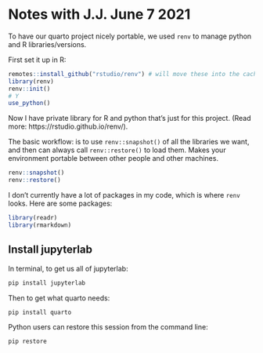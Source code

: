 # Notes with J.J. June 7 2021

To have our quarto project nicely portable, we used `renv` to manage python and R libraries/versions. 

First set it up in R: 

```r
remotes::install_github("rstudio/renv") # will move these into the cache
library(renv)
renv::init()
# Y
use_python()
```

Now I have private library for R and python that's just for this project. (Read more: https://rstudio.github.io/renv/). 

The basic workflow: is to use `renv::snapshot()` of all the libraries we want, and then can always call `renv::restore()` to load them. Makes your environment portable between other people and other machines.

```r
renv::snapshot()
renv::restore()
```

I don't currently have a lot of packages in my code, which is where `renv` looks. Here are some packages: 

```r
library(readr)
library(rmarkdown)
```

## Install jupyterlab

In terminal, to get us all of jupyterlab:

```bash
pip install jupyterlab
```

Then to get what quarto needs:

```bash
pip install quarto
```

Python users can restore this session from the command line:

```bash
pip restore
```



